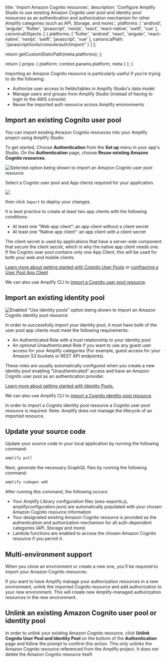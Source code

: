 
  title: 'Import Amazon Cognito resources',
  description:
    'Configure Amplify Studio to use existing Amazon Cognito user pool and identity pool resources as an authentication and authorization mechanism for other Amplify categories (such as API, Storage, and more).',
  platforms: [
    'android',
    'angular',
    'flutter',
    'javascript',
    'nextjs',
    'react',
    'react-native',
    'swift',
    'vue'
  ],
  canonicalObjects: [
    {
      platforms: [
        'flutter',
        'android',
        'react',
        'angular',
        'react-native',
        'nextjs',
        'swift',
        'javascript',
        'vue'
      ],
      canonicalPath: '/javascript/tools/console/auth/import/'
    }
  ]
};

  return getCustomStaticPath(meta.platforms);
};

  return {
    props: {
      platform: context.params.platform,
      meta
    }
  };
}

Importing an Amazon Cognito resource is particularly useful if you’re trying to do the following:

- Authorize user access to fields/tables in Amplify Studio's data model
- Manage users and groups from Amplify Studio (instead of having to login to the AWS console)
- Reuse the imported auth resource across Amplify environments

## Import an existing Cognito user pool

You can import existing Amazon Cognito resources into your Amplify project using Amplify Studio.

To get started, Choose **Authentication** from the **Set up** menu in your app's Studio. On the **Authentication** page, choose **Reuse existing Amazon Cognito resources**.

![Selected option being shown to import an Amazon Cognito user pool resource](/images/studio/import-auth.png)

Select a Cognito user pool and App clients required for your application.

![](/images/studio/import-auth-selection.png)

then click `Import` to deploy your changes.

It is best practice to create at least two app clients with the following conditions:

- At least one “Web app client”: an app client without a client secret
- At least one “Native app client“: an app client with a client secret

The client secret is used by applications that have a server-side component that secure the client secret, which is why the native app client needs one. If the Cognito user pool contains only one App Client, this will be used for both your web and mobile clients.

[Learn more about getting started with Cognito User Pools](https://docs.aws.amazon.com/cognito/latest/developerguide/getting-started-with-cognito-user-pools.html) or [configuring a User Pool App Client](https://docs.aws.amazon.com/cognito/latest/developerguide/user-pool-settings-client-apps.html)

We can also use Amplify CLI to [import a Cognito user pool resource](/[platform]/tools/cli/commands/#auth-import).

## Import an existing identity pool

![Enabled "Use identity pools" option being shown to import an Amazon Cognito identity pool resource](/images/studio/import-identity-pool.png)

In order to successfully import your identity pool, it must have both of the user pool app clients must meet the following requirements:

- An Authenticated Role with a trust relationship to your identity pool
- An optional Unauthenticated Role if you want to use any guest user access for your Amplify categories (For example, guest access for your Amazon S3 buckets or REST API endpoints).

These roles are usually automatically configured when you create a new identity pool enabling “Unauthenticated” access and have an Amazon Cognito user pool as an authentication provider.

[Learn more about getting started with Identity Pools.](https://docs.aws.amazon.com/cognito/latest/developerguide/getting-started-with-identity-pools.html)

We can also use Amplify CLI to [import a Cognito identity pool resource](/[platform]/tools/cli/commands/#auth-import).

<Callout>

In order to import a Cognito identity pool resource a Cognito user pool resource is required. Note: Amplify does not manage the lifecycle of an imported resource.

</Callout>

## Update your source code

Update your source code in your local application by running the following command:

```bash
amplify pull
```

Next, generate the necessary GraphQL files by running the following command:

```bash
amplify codegen add
```

After running this command, the following occurs:

- Your Amplify Library configuration files (aws-exports.js, amplifyconfiguration.json) are automatically populated with your chosen Amazon Cognito resource information
- Your designated existing Amazon Cognito resource is provided as the authentication and authorization mechanism for all auth-dependent categories (API, Storage and more)
- Lambda functions are enabled to access the chosen Amazon Cognito resource if you permit it.

## Multi-environment support

When you clone an environment or create a new one, you’ll be required to import your Amazon Cognito resources.

If you want to have Amplify manage your authorization resources in a new environment, unlink the imported Cognito resource and add authorization to your new environment. This will create new Amplify-managed authorization resources in the new environment.

## Unlink an existing Amazon Cognito user pool or identity pool

In order to unlink your existing Amazon Cognito resource, click **Unlink Cognito User Pool and Identity Pool** on the bottom of the **Authentication** page and follow the prompt to confirm this action. This only unlinks the Amazon Cognito resource referenced from the Amplify project. It does not delete the Amazon Cognito resource itself.
